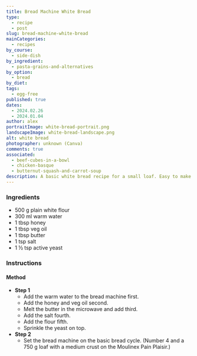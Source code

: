 ```yaml
---
title: Bread Machine White Bread
type:
  - recipe
  - post
slug: bread-machine-white-bread
mainCategories:
  - recipes
by_course:
  - side-dish
by_ingredient:
  - pasta-grains-and-alternatives
by_option:
  - bread
by_diet:
tags:
  - egg-free
published: true
dates:
  - 2024.02.26
  - 2024.01.04
author: alex
portraitImage: white-bread-portrait.png
landscapeImage: white-bread-landscape.png
alt: white bread
photographer: unknown (Canva)
comments: true
associated:
  - beef-cubes-in-a-bowl
  - chicken-basque
  - butternut-squash-and-carrot-soup
description: A basic white bread recipe for a small loaf. Easy to make and kid-approved.
---
```


<Ingredients>

### Ingredients

- 500 g plain white flour
- 300 ml warm water
- 1 tbsp honey
- 1 tbsp veg oil
- 1 tbsp butter
- 1 tsp salt
- 1 ½ tsp active yeast

</Ingredients>

<Instructions>

### Instructions

#### Method

- **Step 1**
  - Add the warm water to the bread machine first.
  - Add the honey and veg oil second.
  - Melt the butter in the microwave and add third.
  - Add the salt fourth.
  - Add the flour fifth.
  - Sprinkle the yeast on top.
- **Step 2**
  - Set the bread machine on the basic bread cycle. (Number 4 and a 750 g loaf with a medium crust on the Moulinex Pain Plaisir.)

</Instructions>
